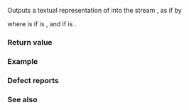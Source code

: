 {{cpp/chrono/title|1=operator&lt;&lt;{{petty|(std::chrono::weekday_last)}}}}
{{cpp/chrono/weekday_last/navbar}}
{{ddcl|header=chrono|since=c++20|
template&lt; class CharT, class Traits &gt;
std::basic_ostream&lt;CharT, Traits&gt;&amp;
    operator&lt;&lt;( std::basic_ostream&lt;CharT, Traits&gt;&amp; os, const std::chrono::weekday_last&amp; wdl );
}}

Outputs a textual representation of {{c|wdl}} into the stream {{c|os}}, as if by

{{cc|os &lt;&lt; std::format(os.getloc(), STATICALLY_WIDEN&lt;CharT&gt;("{:L}[last]"), wdl.weekday());}}

where {{c|STATICALLY_WIDEN&lt;CharT&gt;("{:L}[last]")}} is {{c|"{:L}[last]"}} if {{tt|CharT}} is {{c|char}}, and {{c|L"{:L}[last]"}} if {{tt|CharT}} is {{c|wchar_t}}.

===Return value===
{{c|os}}

===Example===
{{example}}

===Defect reports===
{{dr list begin}}
{{dr list item|paper=P2372R3|std=C++20|before=the given locale was used by default|after={{ttb|L}} is needed to use the given locale}}
{{dr list end}}

===See also===
{{dsc begin}}
{{dsc inc|cpp/utility/format/dsc format}}
{{dsc inc|cpp/chrono/dsc formatter|weekday}}
{{dsc end}}

{{langlinks|de|es|ja|ru|zh}}